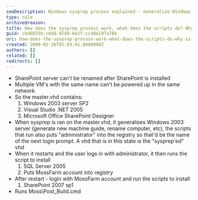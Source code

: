 ```yaml
---
seoDescription: Windows sysprep process explained - Generalize Windows, rename computer, and run scripts for SQL Server, SharePoint installation and configuration.
type: rule
archivedreason:
title: How does the sysprep process work, what does the scripts do? Why is this process so complicated ?
guid: cbd6b55b-c6dd-4789-be1f-cc48e197a78b
uri: how-does-the-sysprep-process-work-what-does-the-scripts-do-why-is-this-process-so-complicated
created: 2009-02-26T02:03:41.0000000Z
authors: []
related: []
redirects: []
---
```


* SharePoint server can't be renamed after SharePoint is installed
* Multiple VM's with the same name can't be powered up in the same network
* So the master.vhd contains:
  1. Windows 2003 server SP2
  2. Visual Studio .NET 2005
  3. Microsoft Office SharePoint Designer
* When sysprep is ran on the master.vhd, it generalises Windows
  2003 server (generate new machine guide, rename computer, etc), the
  scripts that run also puts "administrator" into the registry so that'd
  be the name of the next login prompt. A vhd that is in this state is the
  "sysprep'ed" vhd
* When it restarts and the user logs in with administrator, it then runs the script to install
  1. SQL Server 2005
  2. Puts MossFarm account into registry
* After restart - login with MossFarm account and run the scripts to install
  1. SharePoint 2007 sp1
* Runs Moss\Post_Build.cmd
